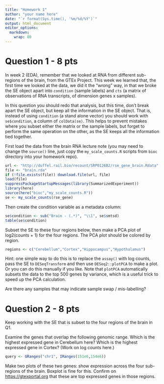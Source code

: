 ```yaml
---
title: "Homework 1"
author: "your name here"
date: "`r format(Sys.time(), '%m/%d/%Y')`"
output: html_document
editor_options: 
  markdown: 
    wrap: 80
---
```


# Question 1 - 8 pts

In week 2 (EDA), remember that we looked at RNA from different sub-regions of
the brain, from the GTEx Project. This week we learned that, the first time we
looked at the data, we did it the "wrong" way, in that we broke the SE object
apart into `condition` (sample labels) and `cts` (a matrix of observations of
RNA transcripts, of dimension genes x samples).

In this question you should redo that analysis, but this time, don't break apart
the SE object, but keep all the information in the SE object. That is, instead
of using `condition` (a stand alone vector) you should work with `se$condition`,
a column of `colData(se)`. This helps to prevent mistakes where you subset
either the matrix or the sample labels, but forget to perform the same operation
on the other, as the SE keeps all the information tied together.

First load the data from the brain RNA lecture note (you may need to change the
`source()` line, just copy the `my_scale_counts.R` scripts from `bioc` directory
into your homework repo).

```r
url <- "http://duffel.rail.bio/recount/SRP012682/rse_gene_brain.Rdata"
file <- "brain.rda"
if (!file.exists(file)) download.file(url, file)
load(file)
suppressPackageStartupMessages(library(SummarizedExperiment))
library(here)
source(here("bioc","my_scale_counts.R"))
se <- my_scale_counts(rse_gene)
```

Then create the condition variable as a metadata column:

```r
se$condition <- sub("Brain - (.*)", "\\1", se$smtsd)
table(se$condition)
```

Subset the SE to these four regions below, then make a PCA plot of log2(counts +
1) for the four regions. The PCA plot should be colored by region.

```r
regions <- c("Cerebellum","Cortex","Hippocampus","Hypothalamus")
```

Hint: one simple way to do this is to replace the `assay()` with log counts,
pass the SE to `DESeqTransform` and then use `DESeq2::plotPCA` to make a plot.
Or you can do this manually if you like. Note that `plotPCA` automatically
subsets the data to the top 500 genes by variance, which is a useful trick to
speed up the PCA calculation.

Are there any samples that may indicate sample swap / mis-labelling?

# Question 2 - 8 pts

Keep working with the SE that is subset to the four regions of the brain in Q1.

Examine the genes that overlap the following genomic range. Which is the highest
expressed gene in Cerebellum here? Which is the highest expressed gene in
Cortex? (Work on log counts here.)

```r
query <- GRanges("chr1", IRanges(151e6,154e6))
```

Make two plots of these two genes: show expression across the four sub-regions
of the brain. Boxplot is fine for this. Confirm on <https://gtexportal.org> that
these are top expressed genes in those regions.
